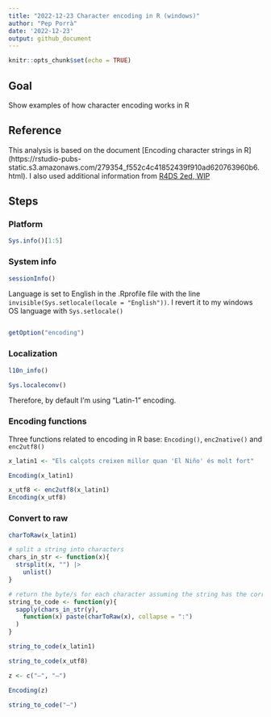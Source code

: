 ```yaml
---
title: "2022-12-23 Character encoding in R (windows)"
author: "Pep Porrà"
date: '2022-12-23'
output: github_document
---
```


```r
knitr::opts_chunk$set(echo = TRUE)
```

## Goal

Show examples of how character encoding works in R

## Reference

This analysis is based on the document [Encoding character strings in R] (https://rstudio-pubs-static.s3.amazonaws.com/279354_f552c4c41852439f910ad620763960b6.html).
I also used additional information from [R4DS 2ed, WIP](https://r4ds.hadley.nz/strings.html)

## Steps

### Platform

```r
Sys.info()[1:5]
```

### System info

```r
sessionInfo()
```

Language is set to English in the .Rprofile file with the line `invisible(Sys.setlocale(locale = "English"))`. I revert it to my windows OS language with `Sys.setlocale()`
```r

```

```r
getOption("encoding")
```
### Localization

```r
l10n_info()
```

```r
Sys.localeconv()
```

Therefore, by default I'm using "Latin-1" encoding.

### Encoding functions

Three functions related to encoding in R base: `Encoding()`, `enc2native()` and 
`enc2utf8()`

```r
x_latin1 <- "Els calçots creixen millor quan 'El Niño' és molt fort"

```

```r
Encoding(x_latin1)
```

```r
x_utf8 <- enc2utf8(x_latin1)
Encoding(x_utf8)
```
### Convert to raw

```r
charToRaw(x_latin1)
```

```r
# split a string into characters
chars_in_str <- function(x){
  strsplit(x, "") |> 
    unlist()
}

# return the byte/s for each character assuming the string has the correct encoding
string_to_code <- function(y){
  sapply(chars_in_str(y), 
    function(x) paste(charToRaw(x), collapse = ":")
  )
}


```

```r
string_to_code(x_latin1)
```

```r
string_to_code(x_utf8)
```

```r
z <- c("–", "—")
```

```r
Encoding(z)
```
```r
string_to_code("—")
```







